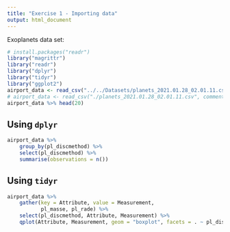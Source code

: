 ```yaml
---
title: "Exercise 1 - Importing data"
output: html_document
---
```


Exoplanets data set:
```r
# install.packages("readr")
library("magrittr")
library("readr")
library("dplyr")
library("tidyr")
library("ggplot2")
airport_data <- read_csv("../../Datasets/planets_2021.01.28_02.01.11.csv", comment="#")
# airport_data <- read_csv("./planets_2021.01.28_02.01.11.csv", comment="#")
airport_data %>% head(20)
```

## Using `dplyr`

```r
airport_data %>% 
    group_by(pl_discmethod) %>%
    select(pl_discmethod) %>% 
    summarise(observations = n())
```

## Using `tidyr`

```r
airport_data %>% 
    gather(key = Attribute, value = Measurement,
           pl_masse, pl_rade) %>%
    select(pl_discmethod, Attribute, Measurement) %>%
    qplot(Attribute, Measurement, geom = "boxplot", facets = . ~ pl_discmethod, data = .)
```